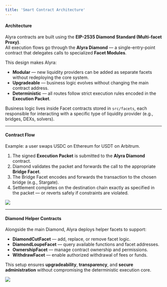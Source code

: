 ```yaml
---
title: 'Smart Contract Architecture'
---
```


#### Architecture

Alyra contracts are built using the **EIP-2535 Diamond Standard (Multi-facet Proxy)**.  
All execution flows go through the **Alyra Diamond** — a single-entry-point contract that delegates calls to specialized **Facet Modules**.

This design makes Alyra:

- **Modular** — new liquidity providers can be added as separate facets without redeploying the core system.  
- **Upgradeable** — business logic evolves without changing the main contract address.  
- **Deterministic** — all routes follow strict execution rules encoded in the **Execution Packet**.

Business logic lives inside Facet contracts stored in `src/facets`, each responsible for interacting with a specific type of liquidity provider (e.g., bridges, DEXs, solvers).

---

#### Contract Flow

Example: a user swaps USDC on Ethereum for USDT on Arbitrum.

1. The signed **Execution Packet** is submitted to the **Alyra Diamond** contract.  
2. Diamond validates the packet and forwards the call to the appropriate **Bridge Facet**.  
3. The Bridge Facet encodes and forwards the transaction to the chosen bridge (e.g., Stargate).  
4. Settlement completes on the destination chain exactly as specified in the packet — or reverts safely if constraints are violated.

<Frame>
  <img src="/images/contract-flow.png" />
</Frame>

---

#### Diamond Helper Contracts

Alongside the main Diamond, Alyra deploys helper facets to support:

- **DiamondCutFacet** — add, replace, or remove facet logic.  
- **DiamondLoupeFacet** — query available functions and facet addresses.  
- **OwnershipFacet** — manage contract ownership and permissions.  
- **WithdrawFacet** — enable authorized withdrawal of fees or funds.

This setup ensures **upgradeability**, **transparency**, and **secure administration** without compromising the deterministic execution core.

<Frame>
  <img src="/images/diamond-helper-contracts.png" />
</Frame>